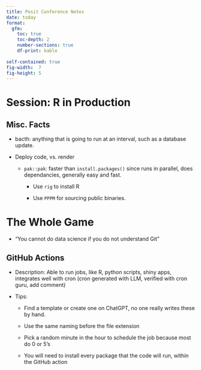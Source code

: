 ```yaml
---
title: Posit Conference Notes 
date: today 
format:
  gfm:
    toc: true
    toc-depth: 2
    number-sections: true
    df-print: kable
    
self-contained: true
fig-width:  7
fig-height: 5
---
```


# Session: R in Production

## Misc. Facts

-   bacth: anything that is going to run at an interval, such as a database update.

-   Deploy code, vs. render

    -   `pak::pak`: faster than `install.packages()` since runs in parallel, does dependancies, generally easy and fast.

        -   Use `rig` to install R

        -   Use `PPPM` for sourcing public binaries.

# The Whole Game

-   "You cannot do data science if you do not understand Git"

## GitHub Actions

-   Description: Able to run jobs, like R, python scripts, shiny apps, integrates well with cron (cron generated with LLM, verified with cron guru, add comment)

-   Tips:

    -   Find a template or create one on ChatGPT, no one really writes these by hand.

    -   Use the same naming before the file extension

    -   Pick a random minute in the hour to schedule the job because most do 0 or 5's

    -   You will need to install every package that the code will run, within the GitHub action
